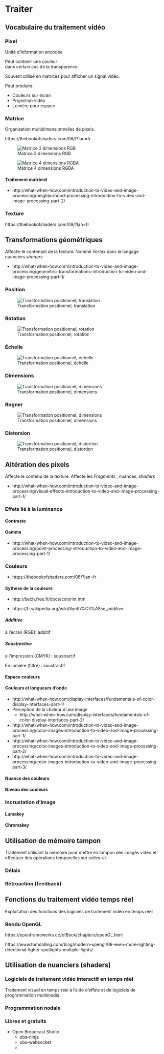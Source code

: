 # Traiter {#traiter}

## Vocabulaire du traitement vidéo

### Pixel

Unité d'information encodée

Peut contenir une couleur  
dans certain cas de la transparence. 

Souvent utilisé en matrices pour afficher un signal vidéo.

Peut produire:

* Couleurs sur écran
* Projection vidéo
* Lumière pour espace

### Matrice

Organisation multidimensionnelles de pixels. 


https://thebookofshaders.com/08//?lan=fr

![Matrice 3 dimensions RGB ](medias/traiter/figures/dia_matrice_RGB.png)

![Matrice 4 dimensions RGBA ](medias/traiter/figures/dia_matrice_RGBA.png)



#### Traitement matriciel 

* http://what-when-how.com/introduction-to-video-and-image-processing/neighborhood-processing-introduction-to-video-and-image-processing-part-2/


### Texture 
https://thebookofshaders.com/09/?lan=fr


## Transformations géométriques 

Affecte-le contenant de la texture. Nommé *Vertex* dans le langage nuanciers *shaders* 

* http://what-when-how.com/introduction-to-video-and-image-processing/geometric-transformations-introduction-to-video-and-image-processing-part-1/


### Position

![Transformation positionnel, translation](medias/traiter/figures/dia_transfogeo_position.png)

### Rotation

![Transformation positionnel, rotation](medias/traiter/figures/dia_transfogeo_rotation.png)

### Échelle

![Transformation positionnel, échelle](medias/traiter/figures/dia_transfogeo_echelle.png)


### Dimensions

![Transformation positionnel, dimensions](medias/traiter/figures/dia_transfogeo_dimensions.png)


### Rogner

![Transformation positionnel, dimensions](medias/traiter/figures/dia_transfogeo_rogner.png)


### Distorsion 

![Transformation positionnel, distortion](medias/traiter/figures/dia_transfogeo_distortion.png)


## Altération des pixels 

Affecte le contenu de la texture. 
Affecte les *Fragments* , nuances, *shaders* 

* http://what-when-how.com/introduction-to-video-and-image-processing/visual-effects-introduction-to-video-and-image-processing-part-1/



### Effets lié à la luminance

#### Contraste




#### Gamma

* http://what-when-how.com/introduction-to-video-and-image-processing/point-processing-introduction-to-video-and-image-processing-part-1/



### Couleurs

* https://thebookofshaders.com/06/?lan=fr

#### Sythèse de la couleurs 

* http://bech.free.fr/docs/colorim.htm

* https://fr.wikipedia.org/wiki/Synth%C3%A8se_additive

##### Additive 
à l'écran (RGB): additif

##### Soustractive
à l'impression (CMYK) : soustractif 

En lumière (filtre) : soustractif


#### Espace couleurs


#### Couleurs et longueurs d'onde

* http://what-when-how.com/display-interfaces/fundamentals-of-color-display-interfaces-part-1/
* Perception de la chaleur d'une image
    * http://what-when-how.com/display-interfaces/fundamentals-of-color-display-interfaces-part-2/

* http://what-when-how.com/introduction-to-video-and-image-processing/color-images-introduction-to-video-and-image-processing-part-1/
* http://what-when-how.com/introduction-to-video-and-image-processing/color-images-introduction-to-video-and-image-processing-part-2/
* http://what-when-how.com/introduction-to-video-and-image-processing/color-images-introduction-to-video-and-image-processing-part-3/


#### Nuance des couleurs

#### Niveau des couleurs 


### Incrustation d'image

#### Lumakey 

#### Chromakey 



## Utilisation de mémoire tampon 

Traitement utilisant la mémoire pour mettre en tampon des images vidéo et effectuer des opérations temporelles sur celles-ci.

### Délais

### Rétroaction (feedback)

## Fonctions du traitement vidéo temps réel  

Exploitation des fonctions des logiciels de traitement vidéo en temps réel 


### Rendu OpenGL 

https://openframeworks.cc/ofBook/chapters/openGL.html

https://www.tomdalling.com/blog/modern-opengl/08-even-more-lighting-directional-lights-spotlights-multiple-lights/




## Utilisation de nuanciers (shaders) 

### Logiciels de traitement vidéo interactif en temps réel {#traiter_logiciels}

Traitement visuel en temps réel à l’aide d’effets et de logiciels de programmation multimédia. 

### Programmation nodale  

### Libres et gratuits 
* Open Broadcast Studio
    * obs-ninja
    * obs-websocket
    * 

